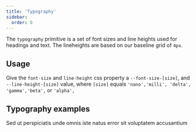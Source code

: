 ```yaml
---
title: 'Typography'
sidebar:
  order: 0
---
```


The `typography` primitive is a set of font sizes and line heights used for
headings and text. The lineheights are based on our baseline grid of `4px`.

## Usage

Give the `font-size` and `line-height` css property a `--font-size-[size]`, and `--line-height-[size]`
value, where `[size]` equals `'nano','milli', 'delta', 'gamma','beta',` or `'alpha',`

## Typography examples

<div class="not-content">
  <Typography>Sed ut perspiciatis unde omnis iste natus error sit voluptatem accusantium</Typography>
</div>
